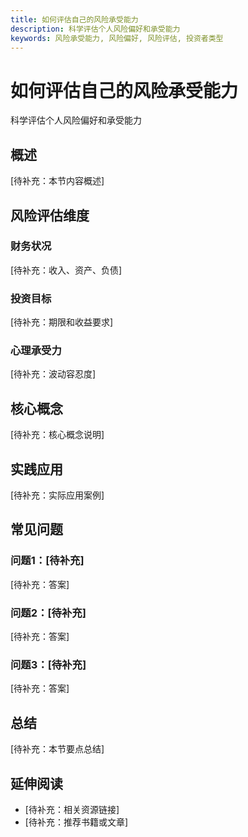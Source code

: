```yaml
---
title: 如何评估自己的风险承受能力
description: 科学评估个人风险偏好和承受能力
keywords: 风险承受能力, 风险偏好, 风险评估, 投资者类型
---
```


# 如何评估自己的风险承受能力

科学评估个人风险偏好和承受能力

## 概述

[待补充：本节内容概述]

## 风险评估维度

### 财务状况
[待补充：收入、资产、负债]

### 投资目标
[待补充：期限和收益要求]

### 心理承受力
[待补充：波动容忍度]

## 核心概念

[待补充：核心概念说明]

## 实践应用

[待补充：实际应用案例]

## 常见问题

### 问题1：[待补充]
[待补充：答案]

### 问题2：[待补充]
[待补充：答案]

### 问题3：[待补充]
[待补充：答案]

## 总结

[待补充：本节要点总结]

## 延伸阅读

- [待补充：相关资源链接]
- [待补充：推荐书籍或文章]
